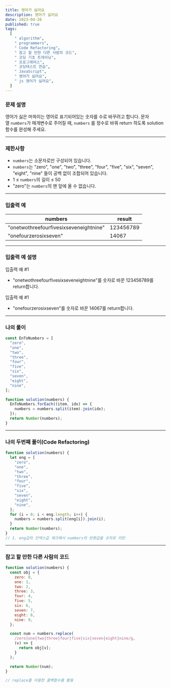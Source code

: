 ```yaml
---
title: 영어가 싫어요
description: 영어가 싫어요
date: 2023-04-26
published: true
tags:
  [
    " algorithm",
    " programmers",
    " Code Refactoring",
    " 참고 할 만한 다른 사람의 코드",
    " 코딩 기초 트레이닝",
    " 프로그래머스",
    " 코딩테스트 연습",
    " JavaScript",
    " 영어가 싫어요",
    " js 영어가 싫어요",
  ]
---
```


### 문제 설명

영어가 싫은 머쓱이는 영어로 표기되어있는 숫자를 수로 바꾸려고 합니다. 문자열 `numbers`가 매개변수로 주어질 때, `numbers`
를 정수로 바꿔 return 하도록 solution 함수를 완성해 주세요.

---

### 제한사항

- `numbers`는 소문자로만 구성되어 있습니다.
- `numbers`는 "zero", "one", "two", "three", "four", "five", "six", "seven", "eight", "nine" 들이 공백 없이 조합되어 있습니다.
- 1 ≤ `numbers`의 길이 ≤ 50
- "zero"는 `numbers`의 맨 앞에 올 수 없습니다.

---

### 입출력 예

| numbers                                | result    |
| -------------------------------------- | --------- |
| "onetwothreefourfivesixseveneightnine" | 123456789 |
| "onefourzerosixseven"                  | 14067     |

---

### **입출력 예 설명**

입출력 예 #1

- "onetwothreefourfivesixseveneightnine"를 숫자로 바꾼 123456789를 return합니다.

입출력 예 #1

- "onefourzerosixseven"를 숫자로 바꾼 14067를 return합니다.

---

### 나의 풀이

```jsx
const EnToNumbers = [
  "zero",
  "one",
  "two",
  "three",
  "four",
  "five",
  "six",
  "seven",
  "eight",
  "nine",
];

function solution(numbers) {
  EnToNumbers.forEach((item, idx) => {
    numbers = numbers.split(item).join(idx);
  });
  return Number(numbers);
}
```

---

### 나의 두번째 풀이(Code Refactoring)

```jsx
function solution(numbers) {
  let eng = [
    "zero",
    "one",
    "two",
    "three",
    "four",
    "five",
    "six",
    "seven",
    "eight",
    "nine",
  ];
  for (i = 0; i < eng.length; i++) {
    numbers = numbers.split(eng[i]).join(i);
  }
  return Number(numbers);
}
// 1. eng값의 인덱스값 체크해서 numbers의 반환값을 숫자로 리턴
```

---

### 참고 할 만한 다른 사람의 코드

```jsx
function solution(numbers) {
  const obj = {
    zero: 0,
    one: 1,
    two: 2,
    three: 3,
    four: 4,
    five: 5,
    six: 6,
    seven: 7,
    eight: 8,
    nine: 9,
  };

  const num = numbers.replace(
    /zero|one|two|three|four|five|six|seven|eight|nine/g,
    (v) => {
      return obj[v];
    }
  );

  return Number(num);
}

// replace를 이용한 콜백함수를 활용
```
